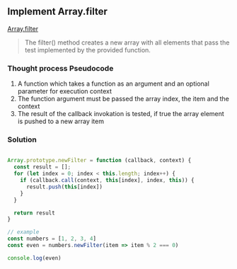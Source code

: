## Implement Array.filter


[Array.filter]("https://developer.mozilla.org/en-US/docs/Web/JavaScript/Reference/Global_Objects/Array/filter") 

>The filter() method creates a new array with all elements that pass the test implemented by the provided function.


### Thought process Pseudocode
1. A function which takes a function as an argument and an optional parameter for execution context
2. The function argument must be passed the array index, the item and the context
3. The result of the callback invokation is tested, if true the array element is pushed to a new array item

### Solution
```javascript

Array.prototype.newFilter = function (callback, context) {
  const result = [];
  for (let index = 0; index < this.length; index++) {
    if (callback.call(context, this[index], index, this)) {
      result.push(this[index])
    }
  }

  return result
}

// example
const numbers = [1, 2, 3, 4]
const even = numbers.newFilter(item => item % 2 === 0)

console.log(even)

``` 
